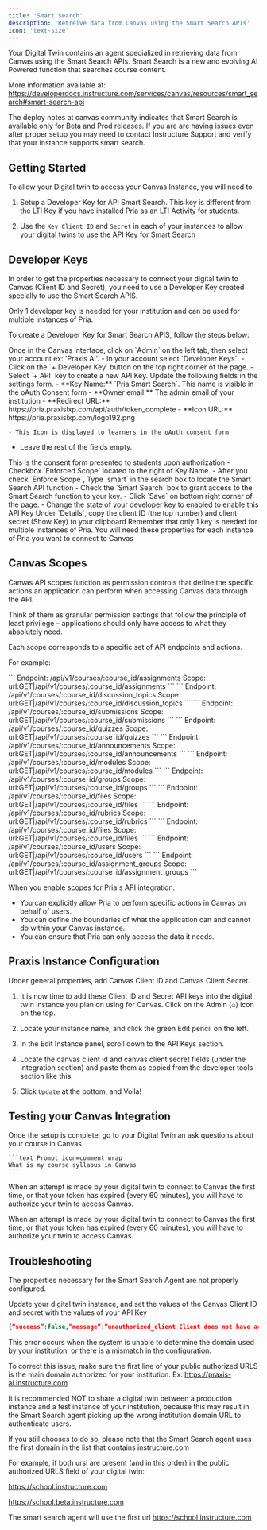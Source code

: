 ```yaml
---
title: 'Smart Search'
description: 'Retreive data from Canvas using the Smart Search APIs'
icon: 'text-size'
---
```


Your Digital Twin contains an agent specialized in retrieving data from Canvas using the Smart Search APIs.
Smart Search is a new and evolving AI Powered function that searches course content.

More information available at:
https://developerdocs.instructure.com/services/canvas/resources/smart_search#smart-search-api

<Note>
  The deploy notes at canvas community indicates that Smart Search is available
  only for Beta and Prod releases. If you are are having issues even after
  proper setup you may need to contact Instructure Support and verify that your
  instance supports smart search.
</Note>

## Getting Started

To allow your Digital twin to access your Canvas Instance, you will need to

1. Setup a Developer Key for API Smart Search. 
<Note>This key is different from the LTI Key if you have installed Pria as an LTI Activity for students.</Note>

2. Use the `Key Client ID` and `Secret` in each of your instances to allow your digital twins to use the API Key for Smart Search

## Developer Keys

In order to get the properties necessary to connect your digital twin to Canvas (Client ID and Secret), you need to use a Developer Key created specially to use the Smart Search APIS.

Only 1 developer key is needed for your institution and can be used for multiple instances of Pria.

To create a Developer Key for Smart Search APIS, follow the steps below:

<Steps>
  <Step title="Sign in to Canvas">
    
  </Step>
  <Step title="Select Account">
    Once in the Canvas interface, click on `Admin` on the left tab, then select your account ex: 'Praxis AI'.
  </Step>
  <Step title="Add Developer Key">
    - In your account select `Developer Keys`.
    - Click on the `+ Developer Key` button on the top right corner of the page.
    - Select `+ API` key to create a new API Key. 
  </Step>

<Step title="Update Key Settings">
  Update the following fields in the settings form.
  - **Key Name:**  `Pria Smart Search`.
    This name is visible in the oAuth Consent form
  - **Owner email:** The admin email of your institution
  - **Redirect URL:** https://pria.praxislxp.com/api/auth/token_complete
  - **Icon URL:** https://pria.praxislxp.com/logo192.png 
  
    - This Icon is displayed to learners in the oAuth consent form
  - Leave the rest of the fields empty.
</Step>

<Step title="Authorize">
  This is the consent form presented to students upon authorization
</Step>

<Step title="Enforce Scopes">
    - Checkbox `Enforced Scope` located to the right of Key Name.
    - After you check `Enforce Scope`, Type `smart` in the search box to locate the Smart Search API function
    - Check the `Smart Search` box to grant access to the Smart Search function to your key.
    - Click `Save` on bottom right corner of the page.
    - Change the state of your developer key to enabled to enable this API Key
        Under `Details`, copy the client ID (the top number) and client secret (Show Key) to your clipboard
</Step>

</Steps>

<Info>
  Remember that only 1 key is needed for multiple instances of Pria. You will
  need these properties for each instance of Pria you want to connect to Canvas
</Info>

## Canvas Scopes

Canvas API scopes function as permission controls that define the specific actions an application can perform when accessing Canvas data through the API.

Think of them as granular permission settings that follow the principle of least privilege – applications should only have access to what they absolutely need.

Each scope corresponds to a specific set of API endpoints and actions.

For example:

<AccordionGroup>
  <Accordion title="Assignments">
    ```
    Endpoint: /api/v1/courses/:course_id/assignments
    Scope: url:GET|/api/v1/courses/:course_id/assignments
    ```

  </Accordion>
  <Accordion title="Discussions">
    ```
    Endpoint: /api/v1/courses/:course_id/discussion_topics
    Scope: url:GET|/api/v1/courses/:course_id/discussion_topics
    ```
  </Accordion>
  <Accordion title="Grades">
    ```
    Endpoint: /api/v1/courses/:course_id/submissions
    Scope: url:GET|/api/v1/courses/:course_id/submissions
    ```
  </Accordion>
  <Accordion title="Quizzes">
    ```
    Endpoint: /api/v1/courses/:course_id/quizzes
    Scope: url:GET|/api/v1/courses/:course_id/quizzes
    ```
  </Accordion>
  <Accordion title="Announcements">
    ```
    Endpoint: /api/v1/courses/:course_id/announcements
    Scope: url:GET|/api/v1/courses/:course_id/announcements
    ```
  </Accordion>
    <Accordion title="Modules">
    ```
    Endpoint: /api/v1/courses/:course_id/modules
    Scope: url:GET|/api/v1/courses/:course_id/modules
    ```
  </Accordion>
    <Accordion title="Groups">
    ```
    Endpoint: /api/v1/courses/:course_id/groups
    Scope: url:GET|/api/v1/courses/:course_id/groups
    ```
  </Accordion>
    <Accordion title="Files">
    ```
    Endpoint: /api/v1/courses/:course_id/files
    Scope: url:GET|/api/v1/courses/:course_id/files
    ```
  </Accordion>
      <Accordion title="Rubrics">
    ```
    Endpoint: /api/v1/courses/:course_id/rubrics
    Scope: url:GET|/api/v1/courses/:course_id/rubrics
    ```
  </Accordion>
      <Accordion title="Files (for syllabus upload)">
    ```
    Endpoint: /api/v1/courses/:course_id/files
    Scope: url:GET|/api/v1/courses/:course_id/files
    ```
  </Accordion>
      <Accordion title="Users (for adding teaching assistants)">
    ```
    Endpoint: /api/v1/courses/:course_id/users
    Scope: url:GET|/api/v1/courses/:course_id/users
    ```
  </Accordion>
        <Accordion title="Assignment Groups">
    ```
    Endpoint: /api/v1/courses/:course_id/assignment_groups
    Scope: url:GET|/api/v1/courses/:course_id/assignment_groups 
    ```
  </Accordion>

  </AccordionGroup>

When you enable scopes for Pria's API integration:

- You can explicitly allow Pria to perform specific actions in Canvas on behalf of users.
- You can define the boundaries of what the application can and cannot do within your Canvas instance.
- You can ensure that Pria can only access the data it needs.

## Praxis Instance Configuration

Under general properties, add Canvas Client ID and Canvas Client Secret.

1. It is now time to add these Client ID and Secret API keys into the digital twin instance you plan on using for Canvas. Click on the Admin (⌂) icon on the top.

2. Locate your instance name, and click the green Edit pencil on the left.

3. In the Edit Instance panel, scroll down to the API Keys section.
4. Locate the canvas client id and canvas client secret fields (under the Integration section) and paste them as copied from the developer tools section like this:
5. Click `Update` at the bottom, and Voila!

## Testing your Canvas Integration

Once the setup is complete, go to your Digital Twin an ask questions about your course in Canvas

    ```text Prompt icon=comment wrap
    What is my course syllabus in Canvas
    ```



When an attempt is made by your digital twin to connect to Canvas the first time, or that your token has expired (every 60 minutes), you will have to authorize your twin to access Canvas.

<Note>
  When an attempt is made by your digital twin to connect to Canvas the first
  time, or that your token has expired (every 60 minutes), you will have to
  authorize your twin to access Canvas.
</Note>

## Troubleshooting

The properties necessary for the Smart Search Agent are not properly configured.

Update your digital twin instance, and set the values of the Canvas Client ID and secret with the values of your API Key

```json lines wrap
{“success”:false,”message”:”unauthorized_client Client does not have access to the specified Canvas account.”}
```

This error occurs when the system is unable to determine the domain used by your institution, or there is a mismatch in the configuration.

To correct this issue, make sure the first line of your public authorized URLS is the main domain authorized for your institution. Ex: https://praxis-ai.instructure.com

<Warning>
  It is recommended NOT to share a digital twin between a production instance
  and a test instance of your institution, because this may result in the Smart
  Search agent picking up the wrong institution domain URL to authenticate
  users.
</Warning>

If you still chooses to do so, please note that the Smart Search agent uses the first domain in the list that contains instructure.com

For example, if both ursl are present (and in this order) in the public authorized URLS field of your digital twin:

https://school.instructure.com

https://school.beta.instructure.com

The smart search agent will use the first url https://school.instructure.com
